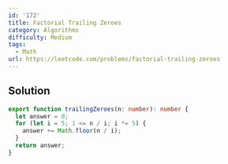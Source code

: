 ```yaml
---
id: '172'
title: Factorial Trailing Zeroes
category: Algorithms
difficulty: Medium
tags:
  - Math
url: https://leetcode.com/problems/factorial-trailing-zeroes
---
```


## Solution

```typescript filename="solution.ts" copy
export function trailingZeroes(n: number): number {
  let answer = 0;
  for (let i = 5; 1 <= n / i; i *= 5) {
    answer += Math.floor(n / i);
  }
  return answer;
}
```
